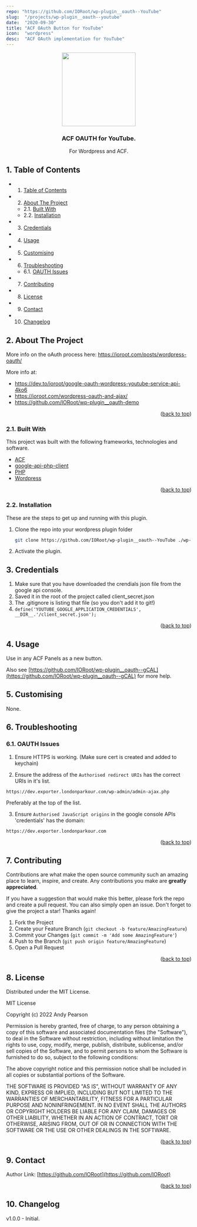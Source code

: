 ```yaml
---
repo: "https://github.com/IORoot/wp-plugin__oauth--YouTube"
slug:  "/projects/wp-plugin__oauth--youtube"
date:  "2020-09-30"
title: "ACF OAuth Button for YouTube"
icon:  "wordpress"
desc:  "ACF OAuth implementation for YouTube"
---
```


<div id="top"></div>

<div align="center">

<img src="https://svg-rewriter.sachinraja.workers.dev/?url=https%3A%2F%2Fcdn.jsdelivr.net%2Fnpm%2F%40mdi%2Fsvg%406.7.96%2Fsvg%2Fyoutube.svg&fill=%23FF0000&width=200px&height=200px" style="width:200px;"/>

<h3 align="center">ACF OAUTH for YouTube.</h3>

<p align="center">
    For Wordpress and ACF.
</p>    
</div>

##  1. <a name='TableofContents'></a>Table of Contents


* 1. [Table of Contents](#TableofContents)
* 2. [About The Project](#AboutTheProject)
	* 2.1. [Built With](#BuiltWith)
	* 2.2. [Installation](#Installation)
* 3. [Credentials](#Credentials)
* 4. [Usage](#Usage)
* 5. [Customising](#Customising)
* 6. [Troubleshooting](#Troubleshooting)
	* 6.1. [OAUTH Issues](#OAUTHIssues)
* 7. [Contributing](#Contributing)
* 8. [License](#License)
* 9. [Contact](#Contact)
* 10. [Changelog](#Changelog)



##  2. <a name='AboutTheProject'></a>About The Project

More info on the oAuth process here: https://ioroot.com/posts/wordpress-oauth/ 

More info at:                                                           
- https://dev.to/ioroot/google-oauth-wordpress-youtube-service-api-4ko6    
- https://ioroot.com/wordpress-oauth-and-ajax/                             
- https://github.com/IORoot/wp-plugin__oauth-demo   

<p align="right">(<a href="#top">back to top</a>)</p>


###  2.1. <a name='BuiltWith'></a>Built With

This project was built with the following frameworks, technologies and software.

* [ACF](https://advancedcustomfields.com/)
* [google-api-php-client](https://github.com/googleapis/google-api-php-client)
* [PHP](https://php.net/)
* [Wordpress](https://wordpress.org/)

<p align="right">(<a href="#top">back to top</a>)</p>



###  2.2. <a name='Installation'></a>Installation

These are the steps to get up and running with this plugin.

1. Clone the repo into your wordpress plugin folder
    ```bash
    git clone https://github.com/IORoot/wp-plugin__oauth--YouTube ./wp-content/plugins/ACF-Oauth-YouTube
    ```
1. Activate the plugin.

##  3. <a name='Credentials'></a>Credentials 
1. Make sure that you have downloaded the crendials json file from the google api console.
1. Saved it in the root of the project called client_secret.json
1. The .gitignore is listing that file (so you don't add it to git!)
1. `define('YOUTUBE_GOOGLE_APPLICATION_CREDENTIALS', __DIR__.'/client_secret.json');`


<p align="right">(<a href="#top">back to top</a>)</p>

##  4. <a name='Usage'></a>Usage

Use in any ACF Panels as a new button.

Also see [https://github.com/IORoot/wp-plugin__oauth--gCAL](https://github.com/IORoot/wp-plugin__oauth--gCAL) for more help.

##  5. <a name='Customising'></a>Customising

None.

##  6. <a name='Troubleshooting'></a>Troubleshooting

###  6.1. <a name='OAUTHIssues'></a>OAUTH Issues


1. Ensure HTTPS is working. (Make sure cert is created and added to keychain)


2. Ensure the address of the `Authorised redirect URIs` has the correct URIs in it's list.
```
https://dev.exporter.londonparkour.com/wp-admin/admin-ajax.php
```
Preferably at the top of the list.

3. Ensure `Authorised JavaScript origins` in the google console APIs 'credentials' has the 
domain:
```
https://dev.exporter.londonparkour.com
```

<p align="right">(<a href="#top">back to top</a>)</p>


##  7. <a name='Contributing'></a>Contributing

Contributions are what make the open source community such an amazing place to learn, inspire, and create. Any contributions you make are **greatly appreciated**.

If you have a suggestion that would make this better, please fork the repo and create a pull request. You can also simply open an issue.
Don't forget to give the project a star! Thanks again!

1. Fork the Project
2. Create your Feature Branch (`git checkout -b feature/AmazingFeature`)
3. Commit your Changes (`git commit -m 'Add some AmazingFeature'`)
4. Push to the Branch (`git push origin feature/AmazingFeature`)
5. Open a Pull Request

<p align="right">(<a href="#top">back to top</a>)</p>



##  8. <a name='License'></a>License

Distributed under the MIT License.

MIT License

Copyright (c) 2022 Andy Pearson

Permission is hereby granted, free of charge, to any person obtaining a copy
of this software and associated documentation files (the "Software"), to deal
in the Software without restriction, including without limitation the rights
to use, copy, modify, merge, publish, distribute, sublicense, and/or sell
copies of the Software, and to permit persons to whom the Software is
furnished to do so, subject to the following conditions:

The above copyright notice and this permission notice shall be included in all
copies or substantial portions of the Software.

THE SOFTWARE IS PROVIDED "AS IS", WITHOUT WARRANTY OF ANY KIND, EXPRESS OR
IMPLIED, INCLUDING BUT NOT LIMITED TO THE WARRANTIES OF MERCHANTABILITY,
FITNESS FOR A PARTICULAR PURPOSE AND NONINFRINGEMENT. IN NO EVENT SHALL THE
AUTHORS OR COPYRIGHT HOLDERS BE LIABLE FOR ANY CLAIM, DAMAGES OR OTHER
LIABILITY, WHETHER IN AN ACTION OF CONTRACT, TORT OR OTHERWISE, ARISING FROM,
OUT OF OR IN CONNECTION WITH THE SOFTWARE OR THE USE OR OTHER DEALINGS IN THE
SOFTWARE.

<p align="right">(<a href="#top">back to top</a>)</p>



##  9. <a name='Contact'></a>Contact

Author Link: [https://github.com/IORoot](https://github.com/IORoot)

<p align="right">(<a href="#top">back to top</a>)</p>


##  10. <a name='Changelog'></a>Changelog

v1.0.0 - Initial.
